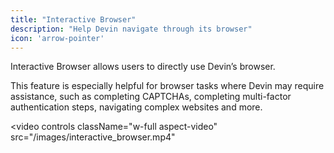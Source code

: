 ```yaml
---
title: "Interactive Browser"
description: "Help Devin navigate through its browser"
icon: 'arrow-pointer'
---
```


Interactive Browser allows users to directly use Devin’s browser. 

This feature is especially helpful for browser tasks where Devin may require assistance, such as completing CAPTCHAs, completing multi-factor authentication steps, navigating complex websites and more. 

<video
  controls
  className="w-full aspect-video"
  src="/images/interactive_browser.mp4"
></video>
